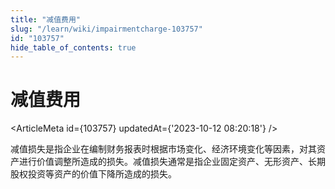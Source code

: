 ```yaml
---
title: "减值费用"
slug: "/learn/wiki/impairmentcharge-103757"
id: "103757"
hide_table_of_contents: true
---
```



# 减值费用

<ArticleMeta id={103757} updatedAt={'2023-10-12 08:20:18'} />
<div className='border-solid border-b border-t-0 my-4 border-[var(--ifm-color-gray-300)]' />

减值损失是指企业在编制财务报表时根据市场变化、经济环境变化等因素，对其资产进行价值调整所造成的损失。减值损失通常是指企业固定资产、无形资产、长期股权投资等资产的价值下降所造成的损失。
